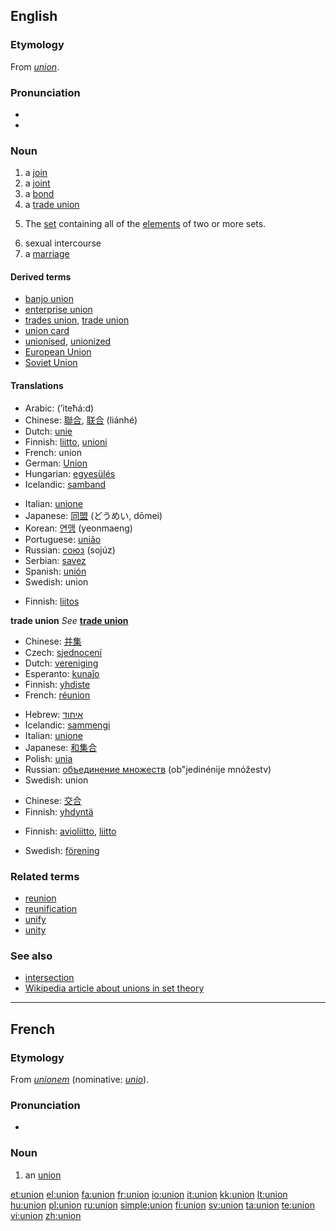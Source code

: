{{see|Union|the Union}}
{{wikipedia|dab=Union}}
==English==
===Etymology===
From {{OF.}} ''[[#French|union]]''.

===Pronunciation===
* {{IPA|/juːŋjən/}}
*{{audio|en-us-union.ogg|Audio (US)}}

===Noun===
{{en-noun}}

# a [[join]]
# a [[joint]]
# a [[bond]]
# a [[trade union]]
# {{settheory}} The [[set]] containing all of the [[element]]s of two or more sets.
# sexual intercourse
# a [[marriage]]

====Derived terms====
*[[banjo union]]
*[[enterprise union]]
*[[trades union]], [[trade union]]
*[[union card]]
*[[unionised]], [[unionized]]<!--in a union-->
*[[European Union]]
*[[Soviet Union]]

====Translations====
{{trans-top|join}}
*Arabic: {{ARchar|[[اتحاد]]}} (’iteħá:d) {{m}}
*Chinese: [[聯合]], [[联合]] (liánhé)
*Dutch: [[unie]]
*Finnish: [[liitto]], [[unioni]]
*French: union {{f}}
*German: [[Union]] {{f}}
*Hungarian: [[egyesülés]]
*Icelandic: [[samband]]
{{trans-mid}}
*Italian: [[unione]] {{f}}
*Japanese: [[同盟]] (どうめい, dōmei)
*Korean: [[연맹]] (yeonmaeng)
*Portuguese: [[união]] {{f}}
*Russian: [[союз]] (sojúz) {{m}}
*Serbian: [[savez]] {{m}}
*Spanish: [[unión]] {{f}}
*Swedish: union
{{trans-bottom}}

{{trans-top|joint}}
*Finnish: [[liitos]]
{{trans-mid}}
{{trans-bottom}}

{{trans-top|bond}}
{{trans-mid}}
{{trans-bottom}}

'''trade union'''
''See'' '''[[trade union]]'''
<!--put translations at "trade union"
{{top}}
{{mid}}
{{bottom}}
-->

{{trans-top|in set theory}}
*Chinese: [[并集]]
*Czech: [[sjednocení]] {{n}}
*Dutch: [[vereniging]]
*Esperanto: [[kunaĵo]]
*Finnish: [[yhdiste]]
*French: [[réunion]] {{f}}<!--sic: not "union"-->
{{trans-mid}}
*Hebrew: [[איחוד]]
*Icelandic: [[sammengi]]
*Italian: [[unione]] {{f}}
*Japanese: [[和集合]]
*Polish: [[unia]] {{f}}
*Russian: [[объединение множеств]] (ob"jedinénije mnóžestv) {{n}}
*Swedish: union
{{trans-bottom}}

{{trans-top|sexual intercourse}}
*Chinese: [[交合]]
*Finnish: [[yhdyntä]]
{{trans-mid}}
{{trans-bottom}}

{{trans-top|marriage}}
*Finnish: [[avioliitto]], [[liitto]]
{{trans-mid}}
*Swedish: [[förening]] {{c}}
{{trans-bottom}}

===Related terms===
*[[reunion]]
*[[reunification]]
*[[unify]]
*[[unity]]

===See also===
*[[intersection]]<!--in set theory-->
*[[w:union_(set theory)|Wikipedia article about unions in set theory]]

----
==French==
===Etymology===
From {{LL.}} ''[[unionem]]'' (nominative: ''[[unio]]'').

===Pronunciation===
*{{audio|Fr-union.ogg|audio}}

===Noun===
{{fr-noun|f}}
#an [[#Noun|union]]

[[et:union]]
[[el:union]]
[[fa:union]]
[[fr:union]]
[[io:union]]
[[it:union]]
[[kk:union]]
[[lt:union]]
[[hu:union]]
[[pl:union]]
[[ru:union]]
[[simple:union]]
[[fi:union]]
[[sv:union]]
[[ta:union]]
[[te:union]]
[[vi:union]]
[[zh:union]]